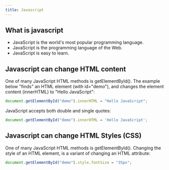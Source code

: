 ```yaml
---
title: Javascript
---
```

<Section>

## What is javascript 

* JavaScript is the world's most popular programming language.
* JavaScript is the programming language of the Web.
* JavaScript is easy to learn.

</Section>

<Section>

## Javascript can change HTML content

One of many JavaScript HTML methods is getElementById().
The example below "finds" an HTML element (with id="demo"), and changes the element content (innerHTML) to "Hello JavaScript":

```javascript
document.getElementById("demo").innerHTML = "Hello JavaScript";
```
JavaScript accepts both double and single quotes:

```javascript
document.getElementById("demo").innerHTML = 'Hello JavaScript';
```

</Section>

<Section>

## Javascript can change HTML Styles (CSS)

One of many JavaScript HTML methods is getElementById().
Changing the style of an HTML element, is a variant of changing an HTML attribute:

```javascript
document.getElementById("demo").style.fontSize = "35px";
```
</Section>
